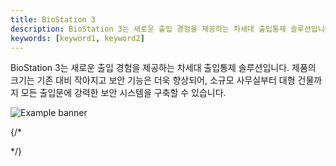 ```yaml
---
title: BioStation 3
description: BioStation 3는 새로운 출입 경험을 제공하는 차세대 출입통제 솔루션입니다. 제품의 크기는 기존 대비 작아지고 보안 기능은 더욱 향상되어, 소규모 사무실부터 대형 건물까지 모든 출입문에 강력한 보안 시스템을 구축할 수 있습니다.
keywords: [keyword1, keyword2]
---
```


BioStation 3는 새로운 출입 경험을 제공하는 차세대 출입통제 솔루션입니다. 제품의 크기는 기존 대비 작아지고 보안 기능은 더욱 향상되어, 소규모 사무실부터 대형 건물까지 모든 출입문에 강력한 보안 시스템을 구축할 수 있습니다.

![Example banner](/img/device/biostation3-main.png)


<Document />


<DocumentA />


<DocumentB />


<DocumentC />


<DocumentD />


<DocumentE />

{/*


<DocumentE />


<DocumentF />


<DocumentG />

<DocCardList />

*/}